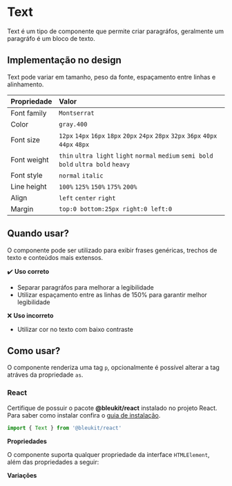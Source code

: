 
<Meta of={Text} />

# Text

Text é um tipo de componente que permite criar paragráfos, geralmente um paragráfo é um bloco de
texto.

## Implementação no design

Text pode variar em tamanho, peso da fonte, espaçamento entre linhas e alinhamento.

| Propriedade | Valor                                                                                  |
| :---------- | :------------------------------------------------------------------------------------- |
| Font family | `Montserrat`                                                                           |
| Color       | `gray.400`                                                                             |
| Font size   | `12px` `14px` `16px` `18px` `20px` `24px` `28px` `32px` `36px` `40px` `44px` `48px`    |
| Font weight | `thin` `ultra light` `light` `normal` `medium` `semi bold` `bold` `ultra bold` `heavy` |
| Font style  | `normal` `italic`                                                                      |
| Line height | `100%` `125%` `150%` `175%` `200%`                                                     |
| Align       | `left` `center` `right`                                                                |
| Margin      | `top:0 bottom:25px right:0 left:0`                                                     |

## Quando usar?

O componente pode ser utilizado para exibir frases genéricas, trechos de texto e conteúdos mais
extensos.

<Primary />

:heavy_check_mark: **Uso correto**

- Separar paragráfos para melhorar a legibilidade
- Utilizar espaçamento entre as linhas de 150% para garantir melhor legibilidade

:x: **Uso incorreto**

- Utilizar cor no texto com baixo contraste

## Como usar?

O componente renderiza uma tag `p`, opcionalmente é possível alterar a tag atráves da
propriedade `as`.

### React

Certifique de possuir o pacote **@bleukit/react** instalado no projeto React. Para saber como
instalar confira o [guia de instalação](#).

```js
import { Text } from '@bleukit/react'
```

**Propriedades**

O componente suporta qualquer propriedade da interface `HTMLElement`, além das propriedades a
seguir:

<Controls />

**Variações**

<Stories includePrimary={false} />
